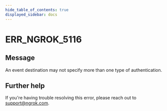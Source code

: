 ```yaml
---
hide_table_of_contents: true
displayed_sidebar: docs
---
```



# ERR_NGROK_5116

## Message

An event destination may not specify more than one type of authentication.

<ErrorDetails error="err_ngrok_5116" />

## Further help

If you're having trouble resolving this error, please reach out to [support@ngrok.com](mailto:support@ngrok.com?subject=Help%20with%20ERR_NGROK_5116).
